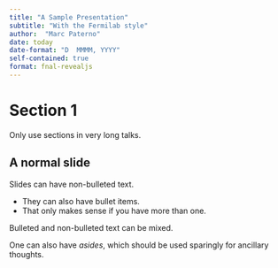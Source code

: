 ```yaml
---
title: "A Sample Presentation"
subtitle: "With the Fermilab style"
author:  "Marc Paterno"
date: today
date-format: "D  MMMM, YYYY"
self-contained: true
format: fnal-revealjs
---
```


# Section 1

Only use sections in very long talks.

## A normal slide

Slides can have non-bulleted text.

* They can also have bullet items.
* That only makes sense if you have more than one.

Bulleted and non-bulleted text can be mixed.

::: aside
One can also have *asides*, which should be used sparingly for ancillary thoughts.
:::
